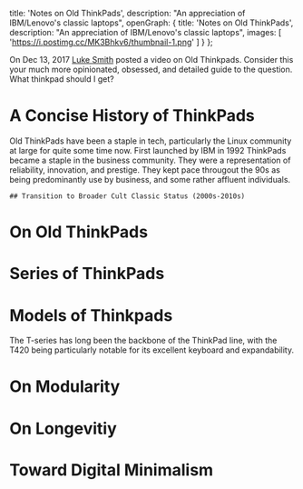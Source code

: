   title: 'Notes on Old ThinkPads',
  description: "An appreciation of IBM/Lenovo's classic laptops",
  openGraph: {
    title: 'Notes on Old ThinkPads',
    description: "An appreciation of IBM/Lenovo's classic laptops",
    images: [
      'https://i.postimg.cc/MK3Bhkv6/thumbnail-1.png'
    ]
  }
};

<Box>On Dec 13, 2017 [Luke Smith](https://www.youtube.com/watch?v=La3sb5y7e-k&ab_channel=LukeSmith) posted a video on Old Thinkpads. Consider this 
your much more opinionated, obsessed, and detailed guide to the question. What thinkpad should I get?</Box>


# A Concise History of ThinkPads
<Dropcap type="william-morris-gothic">O</Dropcap>ld ThinkPads have been a staple in tech, particularly the Linux community at large for quite some time now. First launched 
by IBM in 1992 ThinkPads became a staple in the business community. They were a representation of reliability, innovation, and prestige. They kept pace througout the 90s as 
being predominantly use by business, and some rather affluent individuals. 

    ## Transition to Broader Cult Classic Status (2000s-2010s)

# On Old ThinkPads

# Series of ThinkPads

# Models of Thinkpads 

The T-series has long been the backbone of the ThinkPad line, with the T420 being particularly notable for its excellent keyboard and expandability.

<Product 
  image="https://i.postimg.cc/ydmy2DpD/Lenovo-Think-Pad-X1-Ultrabook-Nov-16-2012.png"
  title="ThinkPad T420"
  description="Business workhorse with 14-inch display, robust construction, and extensive expansion options including hot-swappable drive bay."
  link="https://www.lenovo.com/us/en/p/laptops/thinkpad/thinkpadt/thinkpad-t420/wmd00000050"
/>

<Product 
  image="https://i.postimg.cc/ydmy2DpD/Lenovo-Think-Pad-X1-Ultrabook-Nov-16-2012.png"
  title="ThinkPad X220"
  description="Classic 12.5-inch ultraportable with legendary keyboard, Intel Sandy Bridge processors, and excellent Linux compatibility."
  link="https://www.lenovo.com/us/en/p/laptops/thinkpad/thinkpadx/thinkpad-x220/wmd00000061"
/>





# On Modularity 


# On Longevitiy 


# Toward Digital Minimalism 